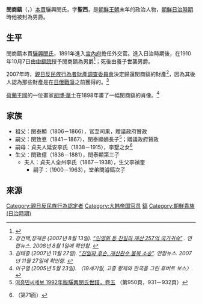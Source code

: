 {{Infobox person
| 姓名     = 閔商鎬
| 圖像     = Korea-Min Sangho-1898-Hubert Vos.jpg
| 圖像大小 = 
| 圖像說明 = 由荷蘭畫家[[胡博·華士|胡博·華士]]所繪的閔商鎬肖像
| 性別     = 男
| 出生日期 = 1870年6月3日
| 出生地點 = {{flag|Joseon}}[[漢城府|漢城府]]
| 逝世日期 = {{death date and age|1933|09|05|1870|06|03}}
| 逝世地點 = {{KOR-JPN}}[[京城府|京城府]]
| 國籍     = {{flag|Joseon}}<br>{{KOR-1897}}<br>{{flagicon|JPN}} [[朝鮮日治時期|日治朝鮮]]
| 墓地 = {{KOR}}[[京畿道|京畿道]][[利川市|利川市]]麻長面長巖里
}}
'''閔商鎬'''（{{kor|k=민상호|hanja=閔商鎬|rm=Min Sang-ho}}，{{bd|1870年||1933年||}}）[[本貫|本貫]]驪興閔氏，字'''聖西'''，是[[朝鮮王朝|朝鮮王朝]]末年的政治人物，[[朝鮮日治時期|朝鮮日治時期]]時他被封為男爵。

== 生平 ==
閔商鎬本貫[[驪興閔氏|驪興閔氏]]，1891年進入[[宮内府_(大韓帝国)|宮內府]]擔任外交官。進入日治時期後，在1910年10月7日由[[朝鮮總督府中樞院|中樞院]]授予閔商鎬為男爵<ref>{{cite web |title=이재완, 이재각, 이해창 등에게 귀족의 칭호를 주다 |url=http://sillok.history.go.kr/id/wzc_10310007_001 |website=朝鮮王朝實錄 |accessdate=2020-07-01 |archive-date=2020-07-01 |archive-url=https://web.archive.org/web/20200701151035/http://sillok.history.go.kr/id/wzc_10310007_001 |dead-url=no }}</ref>；死後由養子{{link-ko|閔泳頊|민영욱}}世襲男爵。

2007年時，[[親日反民族行為者財產調查委員會|親日反民族行為者財產調查委員會]]決定歸還閔商鎬的財產<ref><cite class="citation news">강건택,장재은 (2007년 8월 13일). [http://www.yonhapnews.co.kr/politics/2007/08/13/0501000000AKR20070813095551004.HTML “민영휘 등 친일파 재산 257억 국가귀속”] {{webarchive|url=https://web.archive.org/web/20070930023639/http://www.yonhapnews.co.kr/politics/2007/08/13/0501000000AKR20070813095551004.HTML |date=2007-09-30 }}. 연합뉴스<span class="reference-accessdate">. 2008년 8월 1일에 확인함</span>.</cite><span class="Z3988" title="ctx_ver=Z39.88-2004&rfr_id=info%3Asid%2Fko.wikipedia.org%3A%EB%AF%BC%EC%83%81%ED%98%B8&rft.atitle=%EB%AF%BC%EC%98%81%ED%9C%98+%EB%93%B1+%EC%B9%9C%EC%9D%BC%ED%8C%8C+%EC%9E%AC%EC%82%B0+257%EC%96%B5+%EA%B5%EA%B0%EA%B7%EC%86&rft.au=%EA%B0%95%EA%B1%B4%ED%83%9D%2C%EC%9E%A5%EC%9E%AC%EC%9D&rft.date=2007-08-13&rft.genre=article&rft_id=http%3A%2F%2Fwww.yonhapnews.co.kr%2Fpolitics%2F2007%2F08%2F13%2F0501000000AKR20070813095551004.HTML&rft_val_fmt=info%3Aofi%2Ffmt%3Akev%3Amtx%3Ajournal"> </span></ref>，因為其後人認為那些財產是在[[日俄战争|日俄戰爭]]之前獲得的。<ref><cite class="citation news">김태종 (2007년 11월 27일). [http://www.yonhapnews.co.kr/international/2007/11/27/0602000000AKR20071127223700004.HTML “친일파 후손, 재산환수 불복 소송”]{{dead link|date=2018年1月 |bot=InternetArchiveBot |fix-attempted=yes }}. 연합뉴스<span class="reference-accessdate">. 2007년 11월 27일에 확인함</span>.</cite><span class="Z3988" title="ctx_ver=Z39.88-2004&rfr_id=info%3Asid%2Fko.wikipedia.org%3A%EB%AF%BC%EC%83%81%ED%98%B8&rft.atitle=%EC%B9%9C%EC%9D%BC%ED%8C%8C+%ED%9B%84%EC%86%90%2C+%EC%9E%AC%EC%82%B0%ED%99%98%EC%88%98+%EB%B6%88%EB%B3%B5+%EC%86%8C%EC%86%A1&rft.au=%EA%B9%ED%83%9C%EC%A2%85&rft.date=2007-11-27&rft.genre=article&rft_id=http%3A%2F%2Fwww.yonhapnews.co.kr%2Finternational%2F2007%2F11%2F27%2F0602000000AKR20071127223700004.HTML&rft_val_fmt=info%3Aofi%2Ffmt%3Akev%3Amtx%3Ajournal"> </span></ref>

[[荷兰|荷蘭王國]]的一位畫家[[胡博·华士|胡博·華士]]在1898年畫了一幅閔商鎬的肖像。<ref><cite class="citation book">이구열 (2005년 5월 23일). 〈19세기말, 고종 황제와 한국을 그린 휴버트 보스〉. </cite></ref>

== 家族 ==
*祖父：閔泰顯（1806－1866），官至司果，贈議政府贊政
*嗣父：閔致悳（1841－1867），閔泰顯嫡長子<ref name="min1992">[https://www.familysearch.org/search/catalog/2471737 여흥민씨세보 1992年版驪興閔氏世譜，卷五] {{Wayback|url=https://www.familysearch.org/search/catalog/2471737 |date=20210410024920 }}（第950頁，931－932頁）</ref>；贈議政府贊政
*嗣母：貞夫人延安李氏（1838－1915），李墅之女<ref>{{cite web |title=여흥민씨파보 驪興閔氏三房派譜（1959年版） |url=https://www.familysearch.org/search/catalog/1917058 |accessdate=2020-06-28 |archive-date=2021-08-14 |archive-url=https://web.archive.org/web/20210814224946/https://www.familysearch.org/search/catalog/1917058 |dead-url=no }}（第71面）</ref>
*生父：閔致億（1836－1881），閔泰顯第三子
**夫人：貞夫人全州李氏（1867－1938），生父李禎奎
***嗣子：{{link-ko|閔泳頊|민영욱}}（1900－1963），堂弟閔濬鎬次子

== 來源 ==
<references />

[[Category:親日反民族行為認定者|Category:親日反民族行為認定者]]
[[Category:大韩帝国官员|Category:大韩帝国官员]]
[[Category:驪興閔氏|鎬]]
[[Category:朝鮮貴族_(日治時期)|Category:朝鮮貴族 (日治時期)]]